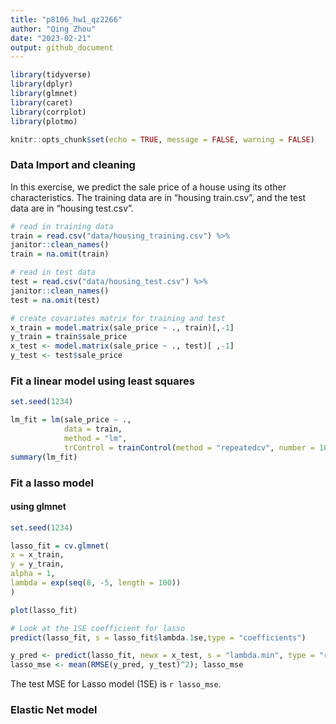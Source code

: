 ```yaml
---
title: "p8106_hw1_qz2266"
author: "Qing Zhou"
date: "2023-02-21"
output: github_document
---
```



```r
library(tidyverse)
library(dplyr) 
library(glmnet)
library(caret)
library(corrplot)
library(plotmo)

knitr::opts_chunk$set(echo = TRUE, message = FALSE, warning = FALSE)
```

### Data Import and cleaning
In this exercise, we predict the sale price of a house using its other characteristics. The
training data are in “housing train.csv”, and the test data are in “housing test.csv”.
```r
# read in training data
train = read.csv("data/housing_training.csv") %>% 
janitor::clean_names()
train = na.omit(train)

# read in test data
test = read.csv("data/housing_test.csv") %>% 
janitor::clean_names()
test = na.omit(test)

# create covariates matrix for training and test
x_train = model.matrix(sale_price ~ ., train)[,-1]
y_train = train$sale_price
x_test <- model.matrix(sale_price ~ ., test)[ ,-1]
y_test <- test$sale_price
```

### Fit a linear model using least squares
```r
set.seed(1234)

lm_fit = lm(sale_price ~ ., 
            data = train,
            method = "lm",
            trControl = trainControl(method = "repeatedcv", number = 10, repeats = 5))
summary(lm_fit)
```


### Fit a lasso model

#### using glmnet
```r
set.seed(1234)

lasso_fit = cv.glmnet(
x = x_train,
y = y_train,
alpha = 1,
lambda = exp(seq(8, -5, length = 100))
)

plot(lasso_fit)

# Look at the 1SE coefficient for lasso
predict(lasso_fit, s = lasso_fit$lambda.1se,type = "coefficients")
```

```r
y_pred <- predict(lasso_fit, newx = x_test, s = "lambda.min", type = "response")
lasso_mse <- mean(RMSE(y_pred, y_test)^2); lasso_mse
```
The test MSE for Lasso model (1SE) is `r lasso_mse`.

### Elastic Net model


